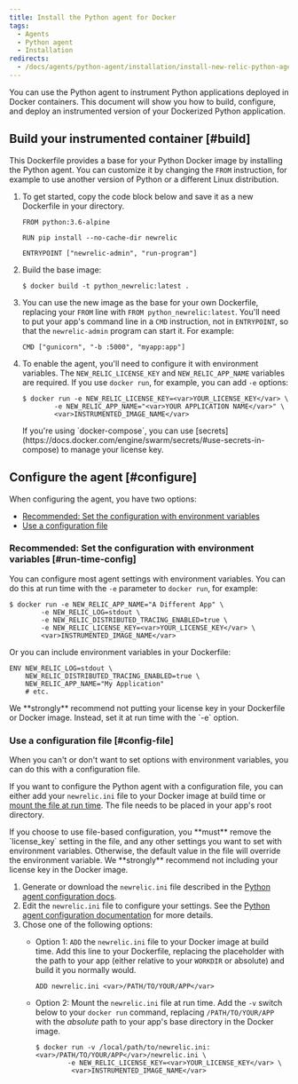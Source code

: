 ```yaml
---
title: Install the Python agent for Docker
tags:
  - Agents
  - Python agent
  - Installation
redirects:
  - /docs/agents/python-agent/installation/install-new-relic-python-agent-docker
---
```


You can use the Python agent to instrument Python applications deployed in Docker containers. This document will show you how to build, configure, and deploy an instrumented version of your Dockerized Python application.

## Build your instrumented container [#build]

This Dockerfile provides a base for your Python Docker image by installing the Python agent. You can customize it by changing the `FROM` instruction, for example to use another version of Python or a different Linux distribution.

1. To get started, copy the code block below and save it as a new Dockerfile in your directory.

   ```
   FROM python:3.6-alpine

   RUN pip install --no-cache-dir newrelic

   ENTRYPOINT ["newrelic-admin", "run-program"]
   ```
2. Build the base image:

   ```
   $ docker build -t python_newrelic:latest .
   ```
3. You can use the new image as the base for your own Dockerfile, replacing your `FROM` line with `FROM python_newrelic:latest`. You'll need to put your app's command line in a `CMD` instruction, not in `ENTRYPOINT`, so that the `newrelic-admin` program can start it. For example:

   ```
   CMD ["gunicorn", "-b :5000", "myapp:app"]
   ```
4. To enable the agent, you'll need to configure it with environment variables. The `NEW_RELIC_LICENSE_KEY` and `NEW_RELIC_APP_NAME` variables are required. If you use `docker run`, for example, you can add `-e` options:

   ```
   $ docker run -e NEW_RELIC_LICENSE_KEY=<var>YOUR_LICENSE_KEY</var> \
           -e NEW_RELIC_APP_NAME="<var>YOUR APPLICATION NAME</var>" \
           <var>INSTRUMENTED_IMAGE_NAME</var>
   ```

   <Callout variant="tip">
     If you're using `docker-compose`, you can use [secrets](https://docs.docker.com/engine/swarm/secrets/#use-secrets-in-compose) to manage your license key.
   </Callout>

## Configure the agent [#configure]

When configuring the agent, you have two options:

* [Recommended: Set the configuration with environment variables](#run-time-config)
* [Use a configuration file](#config-file)

### Recommended: Set the configuration with environment variables [#run-time-config]

You can configure most agent settings with environment variables. You can do this at run time with the `-e` parameter to `docker run`, for example:

```
$ docker run -e NEW_RELIC_APP_NAME="A Different App" \
        -e NEW_RELIC_LOG=stdout \
        -e NEW_RELIC_DISTRIBUTED_TRACING_ENABLED=true \
        -e NEW_RELIC_LICENSE_KEY=<var>YOUR_LICENSE_KEY</var> \ 
        <var>INSTRUMENTED_IMAGE_NAME</var>
```

Or you can include environment variables in your Dockerfile:

```
ENV NEW_RELIC_LOG=stdout \
    NEW_RELIC_DISTRIBUTED_TRACING_ENABLED=true \
    NEW_RELIC_APP_NAME="My Application"
    # etc.
```

<Callout variant="important">
  We **strongly** recommend not putting your license key in your Dockerfile or Docker image. Instead, set it at run time with the `-e` option.
</Callout>

### Use a configuration file [#config-file]

When you can't or don't want to set options with environment variables, you can do this with a configuration file.

If you want to configure the Python agent with a configuration file, you can either add your `newrelic.ini` file to your Docker image at build time or [mount the file at run time](https://docs.docker.com/storage/bind-mounts/). The file needs to be placed in your app's root directory.

<Callout variant="important">
  If you choose to use file-based configuration, you **must** remove the `license_key` setting in the file, and any other settings you want to set with environment variables. Otherwise, the default value in the file will override the environment variable. We **strongly** recommend not including your license key in the Docker image.
</Callout>

1. Generate or download the `newrelic.ini` file described in the [Python agent configuration docs](/docs/agents/python-agent/configuration/python-agent-configuration#agent-configuration-file).
2. Edit the `newrelic.ini` file to configure your settings. See the [Python agent configuration documentation](/docs/agents/python-agent/configuration/python-agent-configuration) for more details.
3. Chose one of the following options:
   * Option 1: `ADD` the `newrelic.ini` file to your Docker image at build time. Add this line to your Dockerfile, replacing the placeholder with the path to your app (either relative to your `WORKDIR` or absolute) and build it you normally would.

     ```
     ADD newrelic.ini <var>/PATH/TO/YOUR/APP</var>
     ```
   * Option 2: Mount the `newrelic.ini` file at run time. Add the `-v` switch below to your `docker run` command, replacing `/PATH/TO/YOUR/APP` with the _absolute_ path to your app's base directory in the Docker image.

     ```
     $ docker run -v /local/path/to/newrelic.ini:<var>/PATH/TO/YOUR/APP</var>/newrelic.ini \
             -e NEW_RELIC_LICENSE_KEY=<var>YOUR_LICENSE_KEY</var> \
              <var>INSTRUMENTED_IMAGE_NAME</var>
     ```
